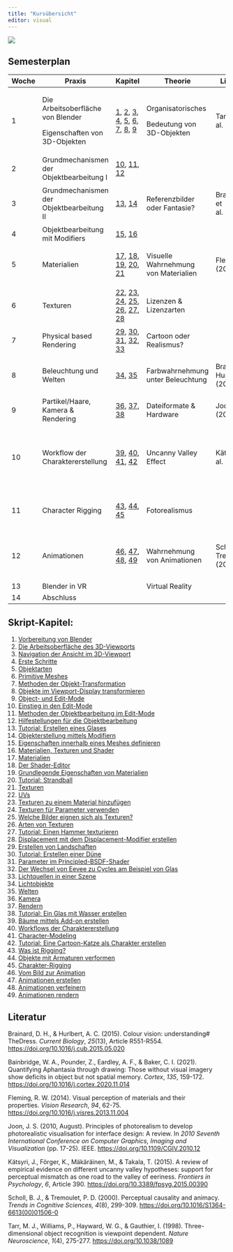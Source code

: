```yaml
---
title: "Kursübersicht"
editor: visual
---
```


![](/icons/Logo.png)

## Semesterplan

+-------+-------------------------------------------+------------------------------------------------------------------------------------------------------------------------------------------------------------------------------------------------------------------------------------------------------------------------------------------------+--------------------------------------+----------------------------+---------------------------------------------------------------------------------+---------------------------------------------------------------------------------+------------------------------------+
| Woche | Praxis                                    | Kapitel                                                                                                                                                                                                                                                                                        | Theorie                              | Literatur                  | Folien                                                                          | Ressourcen                                                                      | Abgabe                             |
+=======+===========================================+================================================================================================================================================================================================================================================================================================+======================================+============================+=================================================================================+=================================================================================+====================================+
| 1     | Die Arbeitsoberfläche von Blender         | [1](../Chapters/Chapter_1.qmd), [2](../Chapters/Chapter_2.qmd), [3](../Chapters/Chapter_3.qmd), [4](../Chapters/Chapter_4.qmd), [5](../Chapters/Chapter_5.qmd), [6](../Chapters/Chapter_6.qmd), [7](../Chapters/Chapter_7.qmd), [8](../Chapters/Chapter_9.qmd), [9](../Chapters/Chapter_9.qmd) | Organisatorisches                    | Tarr et al. (1998)         | [Organisation](../Slides/Slides_00_Organisatorisches.pdf)                       | [Demofile](../assets/Blender_Files/01_Demofile.zip)                             |                                    |
|       |                                           |                                                                                                                                                                                                                                                                                                |                                      |                            |                                                                                 |                                                                                 |                                    |
|       | Eigenschaften von 3D-Objekten             |                                                                                                                                                                                                                                                                                                | Bedeutung von 3D-Objekten            |                            | [Einführung](../Slides/Slides_01_Einfuehrung.pdf)                               |                                                                                 |                                    |
+-------+-------------------------------------------+------------------------------------------------------------------------------------------------------------------------------------------------------------------------------------------------------------------------------------------------------------------------------------------------+--------------------------------------+----------------------------+---------------------------------------------------------------------------------+---------------------------------------------------------------------------------+------------------------------------+
| 2     | Grundmechanismen der Objektbearbeitung I  | [10](../Chapters/Chapter_10.qmd), [11](../Chapters/Chapter_11.qmd), [12](../Chapters/Chapter_12.qmd)                                                                                                                                                                                           |                                      |                            |                                                                                 |                                                                                 |                                    |
+-------+-------------------------------------------+------------------------------------------------------------------------------------------------------------------------------------------------------------------------------------------------------------------------------------------------------------------------------------------------+--------------------------------------+----------------------------+---------------------------------------------------------------------------------+---------------------------------------------------------------------------------+------------------------------------+
| 3     | Grundmechanismen der Objektbearbeitung II | [13](../Chapters/Chapter_13.qmd), [14](../Chapters/Chapter_14.qmd)                                                                                                                                                                                                                             | Referenzbilder oder Fantasie?        | Brainbridge et al. (2021)  |                                                                                 | [Bildvorlage](../assets/Blender_Files/03_Bildvorlage.zip)                       |                                    |
|       |                                           |                                                                                                                                                                                                                                                                                                |                                      |                            |                                                                                 |                                                                                 |                                    |
|       |                                           |                                                                                                                                                                                                                                                                                                |                                      |                            |                                                                                 | [Glas](../assets/Blender_Files/04_Glas_Querschnitt.zip)                         |                                    |
+-------+-------------------------------------------+------------------------------------------------------------------------------------------------------------------------------------------------------------------------------------------------------------------------------------------------------------------------------------------------+--------------------------------------+----------------------------+---------------------------------------------------------------------------------+---------------------------------------------------------------------------------+------------------------------------+
| 4     | Objektbearbeitung mit Modifiers           | [15](../Chapters/Chapter_15.qmd), [16](../Chapters/Chapter_16.qmd)                                                                                                                                                                                                                             |                                      |                            | [Modifiers](../Slides/Slides_02_Objekterstellung.pdf)                           | [Haus](../assets/Blender_Files/03_Haus.zip)                                     | [1](../Slides/Slides_Abgabe_1.pdf) |
+-------+-------------------------------------------+------------------------------------------------------------------------------------------------------------------------------------------------------------------------------------------------------------------------------------------------------------------------------------------------+--------------------------------------+----------------------------+---------------------------------------------------------------------------------+---------------------------------------------------------------------------------+------------------------------------+
| 5     | Materialien                               | [17](../Chapters/Chapter_17.qmd), [18](../Chapters/Chapter_18.qmd), [19](../Chapters/Chapter_19.qmd), [20](../Chapters/Chapter_20.qmd), [21](../Chapters/Chapter_21.qmd)                                                                                                                       | Visuelle Wahrnehmung von Materialien | Flemming (2014)            | [Materialien](../Slides/Slides_05_Materialien.pdf)                              | [Übung 12_1](../assets/Blender_Files/05_Uebung_12_1.zip)                        |                                    |
|       |                                           |                                                                                                                                                                                                                                                                                                |                                      |                            |                                                                                 |                                                                                 |                                    |
|       |                                           |                                                                                                                                                                                                                                                                                                |                                      |                            |                                                                                 | [Übung 13_1](../assets/Blender_Files/05_Uebung_13_1.zip)                        |                                    |
+-------+-------------------------------------------+------------------------------------------------------------------------------------------------------------------------------------------------------------------------------------------------------------------------------------------------------------------------------------------------+--------------------------------------+----------------------------+---------------------------------------------------------------------------------+---------------------------------------------------------------------------------+------------------------------------+
| 6     | Texturen                                  | [22](../Chapters/Chapter_22.qmd), [23](../Chapters/Chapter_23.qmd), [24](../Chapters/Chapter_24.qmd), [25](../Chapters/Chapter_25.qmd), [26](../Chapters/Chapter_26.qmd), [27](../Chapters/Chapter_27.qmd), [28](../Chapters/Chapter_28.qmd)                                                   | Lizenzen & Lizenzarten               |                            | [Texturen](../Slides/Slides_06_Texturen.pdf)                                    | [Hammer](../assets/Blender_Files/06_Hammer.zip)                                 | [2](../Slides/Slides_Abgabe_2.pdf) |
|       |                                           |                                                                                                                                                                                                                                                                                                |                                      |                            |                                                                                 |                                                                                 |                                    |
|       |                                           |                                                                                                                                                                                                                                                                                                |                                      |                            |                                                                                 | [Displacement](../assets/Blender_Files/07_Displacement_Map.zip)                 |                                    |
+-------+-------------------------------------------+------------------------------------------------------------------------------------------------------------------------------------------------------------------------------------------------------------------------------------------------------------------------------------------------+--------------------------------------+----------------------------+---------------------------------------------------------------------------------+---------------------------------------------------------------------------------+------------------------------------+
| 7     | Physical based Rendering                  | [29](../Chapters/Chapter_29.qmd), [30](../Chapters/Chapter_30.qmd), [31](../Chapters/Chapter_31.qmd), [32](../Chapters/Chapter_32.qmd), [33](../Chapters/Chapter_33.qmd)                                                                                                                       | Cartoon oder Realismus?              |                            | [Principled_BSDF_Shader](../Slides/Slides_07_BSDF.pdf)                          | [Glasmaterial: Beispiel](../assets/Blender_Files/07_Beispiel_Glas_Material.zip) |                                    |
+-------+-------------------------------------------+------------------------------------------------------------------------------------------------------------------------------------------------------------------------------------------------------------------------------------------------------------------------------------------------+--------------------------------------+----------------------------+---------------------------------------------------------------------------------+---------------------------------------------------------------------------------+------------------------------------+
| 8     | Beleuchtung und Welten                    | [34](../Chapters/Chapter_34.qmd), [35](../Chapters/Chapter_35.qmd)                                                                                                                                                                                                                             | Farbwahrnehmung unter Beleuchtung    | Brainard & Hurlbert (2015) | [Licht & Welten](../Slides/Slides_08_Licht_Welten.pdf)                          | [Spielbrett](../assets/Blender_Files/08_Gameboard_Lights.zip)                   | [3](../Slides/Slides_Abgabe_3.pdf) |
|       |                                           |                                                                                                                                                                                                                                                                                                |                                      |                            |                                                                                 |                                                                                 |                                    |
|       |                                           |                                                                                                                                                                                                                                                                                                |                                      |                            |                                                                                 | [Dünen](../assets/Blender_Files/08_Dunes.zip)                                   |                                    |
+-------+-------------------------------------------+------------------------------------------------------------------------------------------------------------------------------------------------------------------------------------------------------------------------------------------------------------------------------------------------+--------------------------------------+----------------------------+---------------------------------------------------------------------------------+---------------------------------------------------------------------------------+------------------------------------+
| 9     | Partikel/Haare, Kamera & Rendering        | [36](../Chapters/Chapter_36.qmd), [37](../Chapters/Chapter_37.qmd), [38](../Chapters/Chapter_38.qmd)                                                                                                                                                                                           | Dateiformate & Hardware              | Joon (2010)                |                                                                                 | [Glas-Partikel](../assets/Blender_Files/09_Glas_Particles.zip)                  |                                    |
+-------+-------------------------------------------+------------------------------------------------------------------------------------------------------------------------------------------------------------------------------------------------------------------------------------------------------------------------------------------------+--------------------------------------+----------------------------+---------------------------------------------------------------------------------+---------------------------------------------------------------------------------+------------------------------------+
| 10    | Workflow der Charaktererstellung          | [39](../Chapters/Chapter_39.qmd), [40](../Chapters/Chapter_40.qmd), [41](../Chapters/Chapter_41.qmd), [42](../Chapters/Chapter_42.qmd)                                                                                                                                                         | Uncanny Valley Effect                | Kätsyri et al. (2015)      | [Workflow der Charaktererstellung](../Slides/Slides_10_Charaktererstellung.pdf) | [Baum](../assets/Blender_Files/10_Baum.zip)                                     | [4](../Slides/Slides_Abgabe_4.pdf) |
|       |                                           |                                                                                                                                                                                                                                                                                                |                                      |                            |                                                                                 |                                                                                 |                                    |
|       |                                           |                                                                                                                                                                                                                                                                                                |                                      |                            |                                                                                 | [Alien](../assets/Blender_Files/11_Alien.zip)                                   |                                    |
|       |                                           |                                                                                                                                                                                                                                                                                                |                                      |                            |                                                                                 |                                                                                 |                                    |
|       |                                           |                                                                                                                                                                                                                                                                                                |                                      |                            |                                                                                 | [Katzen-Charakter](../assets/Blender_Files/10_Cat_Character.zip)                |                                    |
+-------+-------------------------------------------+------------------------------------------------------------------------------------------------------------------------------------------------------------------------------------------------------------------------------------------------------------------------------------------------+--------------------------------------+----------------------------+---------------------------------------------------------------------------------+---------------------------------------------------------------------------------+------------------------------------+
| 11    | Character Rigging                         | [43](../Chapters/Chapter_43.qmd), [44](../Chapters/Chapter_44.qmd), [45](../Chapters/Chapter_45.qmd)                                                                                                                                                                                           | Fotorealismus                        |                            |                                                                                 | [Schwimmnudel](../assets/Blender_Files/11_Schwimmnudel.zip)                     |                                    |
|       |                                           |                                                                                                                                                                                                                                                                                                |                                      |                            |                                                                                 |                                                                                 |                                    |
|       |                                           |                                                                                                                                                                                                                                                                                                |                                      |                            |                                                                                 | [Mensch](../assets/Blender_Files/13_Human.zip)                                  |                                    |
+-------+-------------------------------------------+------------------------------------------------------------------------------------------------------------------------------------------------------------------------------------------------------------------------------------------------------------------------------------------------+--------------------------------------+----------------------------+---------------------------------------------------------------------------------+---------------------------------------------------------------------------------+------------------------------------+
| 12    | Animationen                               | [46](../Chapters/Chapter_46.qmd), [47](../Chapters/Chapter_47.qmd), [48](../Chapters/Chapter_48.qmd), [49](../Chapters/Chapter_49.qmd)                                                                                                                                                         | Wahrnehmung von Animationen          | Scholl & Tremoulet (2000)  |                                                                                 | [Raum für Abgabe 5](../assets/Blender_Files/Leistungsnachweis_5_Raum.zip)       | [5](../Slides/Slides_Abgabe_5.pdf) |
|       |                                           |                                                                                                                                                                                                                                                                                                |                                      |                            |                                                                                 |                                                                                 |                                    |
|       |                                           |                                                                                                                                                                                                                                                                                                |                                      |                            |                                                                                 | [Pendel](../assets/Blender_Files/12_Pendel.zip)                                 |                                    |
+-------+-------------------------------------------+------------------------------------------------------------------------------------------------------------------------------------------------------------------------------------------------------------------------------------------------------------------------------------------------+--------------------------------------+----------------------------+---------------------------------------------------------------------------------+---------------------------------------------------------------------------------+------------------------------------+
| 13    | Blender in VR                             |                                                                                                                                                                                                                                                                                                | Virtual Reality                      |                            | [VR](../Slides/Slides_13_Animation_VR.pdf)                                      | [Erde](../assets/Blender_Files/13_Erde.zip)                                     | [6](../Slides/Slides_Abgabe_6.pdf) |
+-------+-------------------------------------------+------------------------------------------------------------------------------------------------------------------------------------------------------------------------------------------------------------------------------------------------------------------------------------------------+--------------------------------------+----------------------------+---------------------------------------------------------------------------------+---------------------------------------------------------------------------------+------------------------------------+
| 14    | Abschluss                                 |                                                                                                                                                                                                                                                                                                |                                      |                            | [Linien](../Slides/Slides_14_Linien.pdf)                                        | [Freestyle](../assets/Blender_Files/14_Freestyle.zip)                           |                                    |
+-------+-------------------------------------------+------------------------------------------------------------------------------------------------------------------------------------------------------------------------------------------------------------------------------------------------------------------------------------------------+--------------------------------------+----------------------------+---------------------------------------------------------------------------------+---------------------------------------------------------------------------------+------------------------------------+

## Skript-Kapitel:

1.  [Vorbereitung von Blender](../Chapters/Chapter_1.qmd)
2.  [Die Arbeitsoberfläche des 3D-Viewports](../Chapters/Chapter_2.qmd)
3.  [Navigation der Ansicht im 3D-Viewport](../Chapters/Chapter_3.qmd)
4.  [Erste Schritte](../Chapters/Chapter_4.qmd)
5.  [Objektarten](../Chapters/Chapter_5.qmd)
6.  [Primitive Meshes](../Chapters/Chapter_6.qmd)
7.  [Methoden der Objekt-Transformation](../Chapters/Chapter_7.qmd)
8.  [Objekte im Viewport-Display transformieren](../Chapters/Chapter_8.qmd)
9.  [Object- und Edit-Mode](../Chapters/Chapter_9.qmd)
10. [Einstieg in den Edit-Mode](../Chapters/Chapter_10.qmd)
11. [Methoden der Objektbearbeitung im Edit-Mode](../Chapters/Chapter_11.qmd)
12. [Hilfestellungen für die Objektbearbeitung](../Chapters/Chapter_12.qmd)
13. [Tutorial: Erstellen eines Glases](../Chapters/Chapter_13.qmd)
14. [Objekterstellung mittels Modifiern](../Chapters/Chapter_14.qmd)
15. [Eigenschaften innerhalb eines Meshes definieren](../Chapters/Chapter_15.qmd)
16. [Materialien, Texturen und Shader](../Chapters/Chapter_16.qmd)
17. [Materialien](../Chapters/Chapter_17.qmd)
18. [Der Shader-Editor](../Chapters/Chapter_18.qmd)
19. [Grundlegende Eigenschaften von Materialien](../Chapters/Chapter_19.qmd)
20. [Tutorial: Strandball](../Chapters/Chapter_20.qmd)
21. [Texturen](../Chapters/Chapter_21.qmd)
22. [UVs](../Chapters/Chapter_22.qmd)
23. [Texturen zu einem Material hinzufügen](../Chapters/Chapter_23.qmd)
24. [Texturen für Parameter verwenden](../Chapters/Chapter_24.qmd)
25. [Welche Bilder eignen sich als Texturen?](../Chapters/Chapter_25.qmd)
26. [Arten von Texturen](../Chapters/Chapter_26.qmd)
27. [Tutorial: Einen Hammer texturieren](../Chapters/Chapter_27.qmd)
28. [Displacement mit dem Displacement-Modifier erstellen](../Chapters/Chapter_28.qmd)
29. [Erstellen von Landschaften](../Chapters/Chapter_29.qmd)
30. [Tutorial: Erstellen einer Düne](../Chapters/Chapter_30.qmd)
31. [Parameter im Principled-BSDF-Shader](../Chapters/Chapter_31.qmd)
32. [Der Wechsel von Eevee zu Cycles am Beispiel von Glas](../Chapters/Chapter_32.qmd)
33. [Lichtquellen in einer Szene](../Chapters/Chapter_33.qmd)
34. [Lichtobjekte](../Chapters/Chapter_34.qmd)
35. [Welten](../Chapters/Chapter_35.qmd)
36. [Kamera](../Chapters/Chapter_36.qmd)
37. [Rendern](../Chapters/Chapter_37.qmd)
38. [Tutorial: Ein Glas mit Wasser erstellen](../Chapters/Chapter_38.qmd)
39. [Bäume mittels Add-on erstellen](../Chapters/Chapter_39.qmd)
40. [Workflows der Charaktererstellung](../Chapters/Chapter_40.qmd)
41. [Character-Modeling](../Chapters/Chapter_41.qmd)
42. [Tutorial: Eine Cartoon-Katze als Charakter erstellen](../Chapters/Chapter_42.qmd)
43. [Was ist Rigging?](../Chapters/Chapter_43.qmd)
44. [Objekte mit Armaturen verformen](../Chapters/Chapter_44.qmd)
45. [Charakter-Rigging](../Chapters/Chapter_45.qmd)
46. [Vom Bild zur Animation](../Chapters/Chapter_46.qmd)
47. [Animationen erstellen](../Chapters/Chapter_47.qmd)
48. [Animationen verfeinern](../Chapters/Chapter_48.qmd)
49. [Animationen rendern](../Chapters/Chapter_49.qmd)

## Literatur

Brainard, D. H., & Hurlbert, A. C. (2015). Colour vision: understanding# TheDress. *Current Biology*, *25*(13), Article R551-R554. <https://doi.org/10.1016/j.cub.2015.05.020>

Bainbridge, W. A., Pounder, Z., Eardley, A. F., & Baker, C. I. (2021). Quantifying Aphantasia through drawing: Those without visual imagery show deficits in object but not spatial memory. *Cortex*, *135*, 159-172. <https://doi.org/10.1016/j.cortex.2020.11.014>

Fleming, R. W. (2014). Visual perception of materials and their properties. *Vision Research*, *94*, 62-75. <https://doi.org/10.1016/j.visres.2013.11.004>

Joon, J. S. (2010, August). Principles of photorealism to develop photorealistic visualisation for interface design: A review. In *2010 Seventh International Conference on Computer Graphics, Imaging and Visualization* (pp. 17-25). IEEE. <https://doi.org/10.1109/CGIV.2010.12>

Kätsyri, J., Förger, K., Mäkäräinen, M., & Takala, T. (2015). A review of empirical evidence on different uncanny valley hypotheses: support for perceptual mismatch as one road to the valley of eeriness. *Frontiers in Psychology*, *6*, Article 390. <https://doi.org/10.3389/fpsyg.2015.00390>

Scholl, B. J., & Tremoulet, P. D. (2000). Perceptual causality and animacy. *Trends in Cognitive Sciences, 4*(8), 299-309. <https://doi.org/10.1016/S1364-6613(00)01506-0>

Tarr, M. J., Williams, P., Hayward, W. G., & Gauthier, I. (1998). Three-dimensional object recognition is viewpoint dependent. *Nature Neuroscience*, *1*(4), 275-277. [https://doi.org/10.1038/1089](https://psycnet.apa.org/doi/10.1038/1089)
